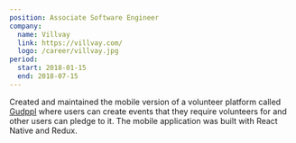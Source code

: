 ```yaml
---
position: Associate Software Engineer
company:
  name: Villvay
  link: https://villvay.com/
  logo: /career/villvay.jpg
period:
  start: 2018-01-15
  end: 2018-07-15
---
```


Created and maintained the mobile version of a volunteer platform called [Gudppl](https://gudppl.com/) where users can create events that they require volunteers for and other users can pledge to it. The mobile application was built with React Native and Redux.
